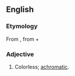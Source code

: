 ==English==

===Etymology===
From {{etyl|grc|en}} {{term|ἄχροος|lang=grc|sc=polytonic}}, from {{term|ἀ-||not|lang=grc|sc=polytonic}} + {{term|χρόα||color|lang=grc|sc=polytonic}}

===Adjective===
{{head|en|adjective}}

# Colorless; [[achromatic]].